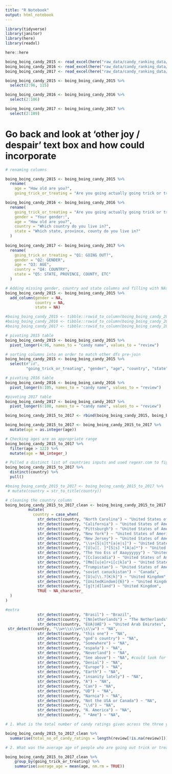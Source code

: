 ```yaml
---
title: "R Notebook"
output: html_notebook
---
```


```r
library(tidyverse)
library(janitor)
library(here)
library(readxl)
```

```r
here::here
```


```r
boing_boing_candy_2015 <- read_excel(here("raw_data/candy_ranking_data/boing-boing-candy-2015.xlsx"))
boing_boing_candy_2016 <- read_excel(here("raw_data/candy_ranking_data/boing-boing-candy-2016.xlsx"))
boing_boing_candy_2017 <- read_excel(here("raw_data/candy_ranking_data/boing-boing-candy-2017.xlsx"))
```

```r
boing_boing_candy_2015 <- boing_boing_candy_2015 %>% 
  select(2:96, 115)
```

```r
boing_boing_candy_2016 <- boing_boing_candy_2016 %>% 
  select(2:106)
```

```r
boing_boing_candy_2017 <- boing_boing_candy_2017 %>% 
  select(2:109)
```

# Go back and look at 'other joy / despair' text box and how could incorporate

```r
# renaming columns 

boing_boing_candy_2015 <- boing_boing_candy_2015 %>% 
  rename(
    age = "How old are you?",
    going_trick_or_treating = "Are you going actually going trick or treating yourself?") 

boing_boing_candy_2016 <- boing_boing_candy_2016 %>% 
  rename(
    going_trick_or_treating = "Are you going actually going trick or treating yourself?",
    gender = "Your gender:",
    age = "How old are you?",
    country = "Which country do you live in?",
    state = "Which state, province, county do you live in?"
  )
  
boing_boing_candy_2017 <- boing_boing_candy_2017 %>% 
  rename(
    going_trick_or_treating = "Q1: GOING OUT?",
    gender = "Q2: GENDER",
    age = "Q3: AGE",
    country = "Q4: COUNTRY",
    state = "Q5: STATE, PROVINCE, COUNTY, ETC"
  )

```

```r
# Adding missing gender, country and state columns and filling with NAs
boing_boing_candy_2015 <- boing_boing_candy_2015 %>% 
  add_column(gender = NA,
             country = NA,
             state = NA)
```

```r
#boing_boing_candy_2015 <- tibble::rowid_to_column(boing_boing_candy_2015, "id")
#boing_boing_candy_2016 <- tibble::rowid_to_column(boing_boing_candy_2016, "id")
#boing_boing_candy_2017 <- tibble::rowid_to_column(boing_boing_candy_2017, "id")
```

```r
# pivoting 2015 table
boing_boing_candy_2015 <- boing_boing_candy_2015 %>% 
  pivot_longer(4:96, names_to = "candy name", values_to = "review")
```

```r
# sorting columns into an order to match other dfs pre-join
boing_boing_candy_2015 <- boing_boing_candy_2015 %>% 
  select(#"id", 
         "going_trick_or_treating", "gender", "age", "country", "state", "candy name", "review")
```

```r
# pivoting 2016 table
boing_boing_candy_2016 <- boing_boing_candy_2016 %>% 
  pivot_longer(6:105, names_to = "candy name", values_to = "review")
```

```r
#pivoting 2017 table
boing_boing_candy_2017 <- boing_boing_candy_2017 %>% 
  pivot_longer(6:108, names_to = "candy name", values_to = "review")
```

```r

boing_boing_candy_2015_to_2017 <- rbind(boing_boing_candy_2015, boing_boing_candy_2016, boing_boing_candy_2017)

```

```r
boing_boing_candy_2015_to_2017 <- boing_boing_candy_2015_to_2017 %>% 
  mutate(age = as.integer(age))
```

```r
# Checking ages are an appropriate range 
boing_boing_candy_2015_to_2017 %>% 
  filter(age > 122) %>% 
  mutate(age = NA_integer_) 
```


```r
# Pulled a distinct list of countries inputs and used regexr.com to figure out appropriate regex to clean up
boing_boing_candy_2015_to_2017 %>% 
  distinct(country) %>% 
  pull()
```

```r
#boing_boing_candy_2015_to_2017 <- boing_boing_candy_2015_to_2017 %>% 
 # mutate(country = str_to_title(country))
```

```r
# cleaning the country column 
boing_boing_candy_2015_to_2017_clean <- boing_boing_candy_2015_to_2017 %>%
          mutate(
            country = case_when(
              str_detect(country, "North Carolina") ~ "United States of America",
              str_detect(country, "California") ~ "United States of America",
              str_detect(country, "Pittsburgh") ~ "United States of America",
              str_detect(country, "New York") ~ "United States of America",
              str_detect(country, "New Jersey") ~ "United States of America",
              str_detect(country, "\\s+[S|s]t*[a|e|s]") ~ "United States of America",
              str_detect(country, "[U|u][. ]*[S|s] *[A|a]*") ~ "United States of America",
              str_detect(country, "The Yoo Ess of Aaayyyyyy") ~ "United States of America",
              str_detect(country, "[Cc]ascadia") ~ "United States of America",
              str_detect(country, "[Mm][u|e]r+i[c|k]a") ~ "United States of America",
              str_detect(country, "Trumpistan") ~ "United States of America",
              str_detect(country, "soviet canuckistan") ~ "Canada",
              str_detect(country, "[U|u]\\.?[K|k]") ~ "United Kingdom",
              str_detect(country, "[UnitedKindom]{6}") ~ "United Kingdom",
              str_detect(country, "[g|t|d]land") ~ "United Kingdom",
              TRUE ~ NA_character_
  )
) 
```

```r
#extra
              str_detect(country, "Brasil") ~ "Brazil",
              str_detect(country, "[Nn]etherlands") ~ "The Netherlands",
              str_detect(country, "EUA|UAE") ~ "United Arab Emirates",
 str_detect(country, "\\w+\\s\\w+\\s\\w") ~ "NA",
              str_detect(country, "this one") ~ "NA",
              str_detect(country, "god's country") ~ "NA",
              str_detect(country, "Somewhere") ~ "NA",
              str_detect(country, "españa") ~ "NA",
              str_detect(country, "Neverland") ~ "NA",
              str_detect(country, "See above") ~ "NA", #could look for this
              str_detect(country, "Denial") ~ "NA",
              str_detect(country, "Europe") ~ "NA",
              str_detect(country, "Earth") ~ "NA",
              str_detect(country, "insanity lately") ~ "NA",
              str_detect(country, "A") ~ "NA",
              str_detect(country, "Can") ~ "NA",
              str_detect(country, "UD") ~ "NA",
              str_detect(country, "Narnia") ~ "NA",
              str_detect(country, "Not the USA or Canada") ~ "NA", 
              str_detect(country, "\\d") ~ "NA",
              str_detect(country, "N. America") ~ "NA",
              str_detect(country, " *Ame") ~ "NA",

```

```r
# 1. What is the total number of candy ratings given across the three years. (number of candy ratings, not number of raters. Don’t count missing values)

boing_boing_candy_2015_to_2017_clean %>% 
  summarise(total_no_of_candy_ratings = length(review[!is.na(review)]))
```

```r
# 2. What was the average age of people who are going out trick or treating and the average age of people 3. not going trick or treating?

boing_boing_candy_2015_to_2017_clean %>% 
    group_by(going_trick_or_treating) %>% 
    summarise(average_age = mean(age, nm.rm = TRUE))
```




